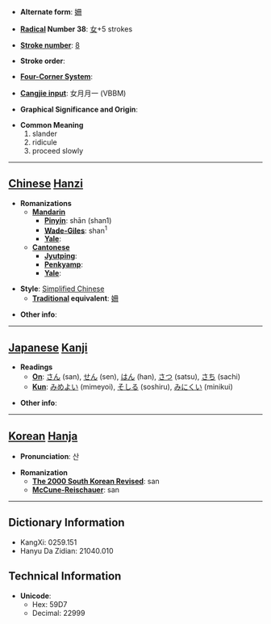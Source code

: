 * '''Alternate form''': [[姍]]

* '''[[Wiktionary:Chinese radical index| Radical]] Number 38''': [[Wiktionary:Chinese radical index 女|女]]+5 strokes

* '''[[Wiktionary:Chinese total strokes index|Stroke number]]''': [[Wiktionary:Chinese total strokes index 8|8]]

* '''Stroke order''': 

* '''[[Wiktionary:Chinese four corner index|Four-Corner System]]''': 

* '''[[Wiktionary:Chinese Cangjie index|Cangjie input]]''': 女月月一 (VBBM)

* '''Graphical Significance and Origin''': 

* '''Common Meaning'''
*#slander
*# ridicule
*# proceed slowly


----

== [[Chinese]] [[Hanzi]] ==

* '''Romanizations'''
** '''[[Mandarin]]'''
*** '''[[Pinyin]]''': shān (shan1)
*** '''[[Wade-Giles]]''': shan<sup>1</sup>
*** '''[[Yale]]''': 
** '''[[Cantonese]]'''
*** '''[[Jyutping]]''':
*** '''[[Penkyamp]]''': 
*** '''[[Yale]]''': 

* '''Style''': [[Simplified Chinese]] 
** '''[[Traditional Chinese|Traditional]] equivalent''': [[姍]]

* '''Other info''': 

----

== [[Japanese]] [[Kanji]] ==

* '''Readings'''
** '''[[On]]''': [[さん]] (san), [[せん]] (sen), [[はん]] (han), [[さつ]] (satsu), [[さち]] (sachi)
** '''[[Kun]]''': [[みめよい]] (mimeyoi), [[そしる]] (soshiru), [[みにくい]] (minikui)

* '''Other info''':  

----

== [[Korean]] [[Hanja]] ==

* '''Pronunciation''': 산

* '''Romanization'''
** '''[[The 2000 South Korean Revised Romanization|The 2000 South Korean Revised]]''': san
** '''[[McCune-Reischauer]]''': san

----

== Dictionary Information ==

* KangXi: 0259.151
* Hanyu Da Zidian: 21040.010

== Technical Information ==

* '''Unicode''':
** Hex: 59D7
** Decimal: 22999